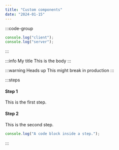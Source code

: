 ```yaml
---
title: "Custom components"
date: "2024-01-15"
---
```


:::code-group

```js data-title="client.js"
console.log("client");
console.log("server");
```

:::

:::info My title
This is the body
:::

:::warning Heads up
This might break in production
:::

:::steps

#### Step 1

This is the first step.

#### Step 2

This is the second step.

```ts
console.log("A code block inside a step.");
```

:::
